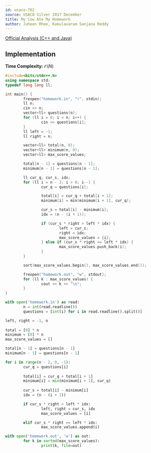 ```yaml
---
id: usaco-762
source: USACO Silver 2017 December
title: My Cow Ate My Homework
author: Juheon Rhee, Kakulavaram Sanjana Reddy
---
```


[Official Analysis (C++ and Java)](http://www.usaco.org/current/data/sol_homework_silver_dec17.html)

## Implementation

**Time Complexity:** $\mathcal{O}(N)$

<LanguageSection> 
<CPPSection>

```cpp
#include<bits/stdc++.h>
using namespace std;
typedef long long ll;

int main() {
        freopen("homework.in", "r", stdin);
        ll n;
        cin >> n;
        vector<ll> questions(n);
        for (ll i = 0; i < n; i++) {
                cin >> questions[i];
        }
        ll left = -1;
        ll right = n;

        vector<ll> total(n, 0);
        vector<ll> minimum(n, 0);
        vector<ll> max_score_values;

        total[n - 1] = questions[n - 1];
        minimum[n - 1] = questions[n - 1];

        ll cur_q, cur_s, idx;
        for (ll i = n - 2; i > 0; i--) {
                cur_q = questions[i];

                total[i] = cur_q + total[i + 1];
                minimum[i] = min(minimum[i + 1], cur_q);

                cur_s = total[i] - minimum[i];
                idx = (n - (i + 1));

                if (cur_s * right > left * idx) {
                        left = cur_s;
                        right = idx;
                        max_score_values = {i};
                } else if (cur_s * right == left * idx) {
                        max_score_values.push_back(i);
                }
        }

        sort(max_score_values.begin(), max_score_values.end());

        freopen("homework.out", "w", stdout);
        for (ll k : max_score_values) {
                cout << k << "\n";
        }
}
```

</CPPSection>

<PySection>

```python
with open('homework.in') as read:
        n = int(read.readline())
        questions = [int(i) for i in read.readline().split()]

left, right = -1, n
        
total = [0] * n
minimum = [0] * n
max_score_values = []

total[n - 1] = questions[n - 1]
minimum[n - 1] = questions[n - 1]

for i in range(n - 2, 0, -1):
        cur_q = questions[i]
        
        total[i] = cur_q + total[i + 1]
        minimum[i] = min(minimum[i + 1], cur_q)
        
        cur_s = total[i] - minimum[i]
        idx = (n - (i + 1))

        if cur_s * right > left * idx:
                left, right = cur_s, idx
                max_score_values = [i]

        elif cur_s * right == left * idx:
                max_score_values.append(i)

with open('homework.out', 'w') as out:
        for k in sorted(max_score_values):
                print(k, file=out)
```

</PySection>

</LanguageSection>
